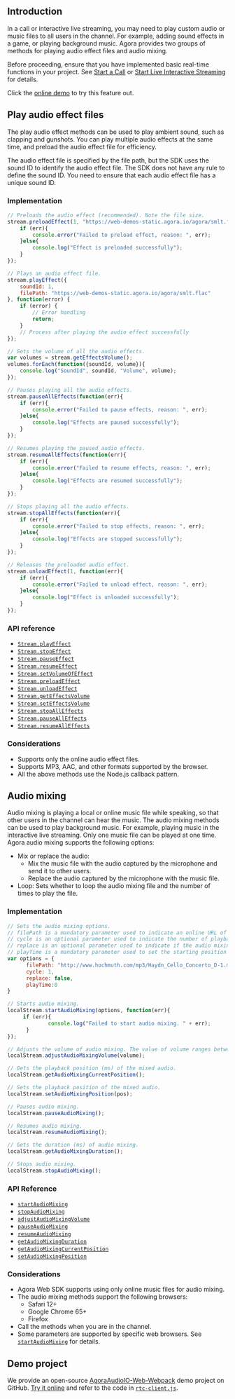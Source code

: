 <PlatformWrapper platform="web">

## Introduction

In a call or interactive live streaming, you may need to play custom audio or music files to all users in the channel. For example, adding sound effects in a game, or playing background music. Agora provides two groups of methods for playing audio effect files and audio mixing.

Before proceeding, ensure that you have implemented basic real-time functions in your project. See [Start a  Call](/3.7.1/video-calling/quickstart-guide/get-started-sdk) or [Start Live Interactive Streaming](../quickstart-guide/start-video-streaming) for details.

<div class="alert info">Click the <a href="https://webdemo.agora.io/agora-web-showcase/examples/AgoraAudioIO-Web/">online demo</a> to try this feature out.</div>

## Play audio effect files

The play audio effect methods can be used to play ambient sound, such as clapping and gunshots. You can play multiple audio effects at the same time, and preload the audio effect file for efficiency.

The audio effect file is specified by the file path, but the SDK uses the sound ID to identify the audio effect file. The SDK does not have any rule to define the sound ID. You need to ensure that each audio effect file has a unique sound ID.

### Implementation


```javascript
// Preloads the audio effect (recommended). Note the file size.
stream.preloadEffect(1, "https://web-demos-static.agora.io/agora/smlt.flac", function(err){
    if (err){
        console.error("Failed to preload effect, reason: ", err);
    }else{
        console.log("Effect is preloaded successfully");
    }
});

// Plays an audio effect file.
stream.playEffect({
    soundId: 1,
    filePath: "https://web-demos-static.agora.io/agora/smlt.flac"
}, function(error) {
    if (error) {
        // Error handling
        return;
    }
    // Process after playing the audio effect successfully
});

// Gets the volume of all the audio effects.
var volumes = stream.getEffectsVolume();
volumes.forEach(function({soundId, volume}){
    console.log("SoundId", soundId, "Volume", volume);
});

// Pauses playing all the audio effects.
stream.pauseAllEffects(function(err){
    if (err){
        console.error("Failed to pause effects, reason: ", err);
    }else{
        console.log("Effects are paused successfully");
    }
});

// Resumes playing the paused audio effects.
stream.resumeAllEffects(function(err){
    if (err){
        console.error("Failed to resume effects, reason: ", err);
    }else{
        console.log("Effects are resumed successfully");
    }
});

// Stops playing all the audio effects.
stream.stopAllEffects(function(err){
    if (err){
        console.error("Failed to stop effects, reason: ", err);
    }else{
        console.log("Effects are stopped successfully");
    }
});

// Releases the preloaded audio effect.
stream.unloadEffect(1, function(err){
    if (err){
        console.error("Failed to unload effect, reason: ", err);
    }else{
        console.log("Effect is unloaded successfully");
    }
});
```

### API reference

- [`Stream.playEffect`](https://docs.agora.io/en/Interactive%20Broadcast/API%20Reference/web/interfaces/agorartc.stream.html#playeffect)
- [`Stream.stopEffect`](https://docs.agora.io/en/Interactive%20Broadcast/API%20Reference/web/interfaces/agorartc.stream.html#stopeffect)
- [`Stream.pauseEffect`](https://docs.agora.io/en/Interactive%20Broadcast/API%20Reference/web/interfaces/agorartc.stream.html#pauseeffect)
- [`Stream.resumeEffect`](https://docs.agora.io/en/Interactive%20Broadcast/API%20Reference/web/interfaces/agorartc.stream.html#resumeeffect)
- [`Stream.setVolumeOfEffect`](https://docs.agora.io/en/Interactive%20Broadcast/API%20Reference/web/interfaces/agorartc.stream.html#setvolumeofeffect)
- [`Stream.preloadEffect`](https://docs.agora.io/en/Interactive%20Broadcast/API%20Reference/web/interfaces/agorartc.stream.html#preloadeffect)
- [`Stream.unloadEffect`](https://docs.agora.io/en/Interactive%20Broadcast/API%20Reference/web/interfaces/agorartc.stream.html#unloadeffect)
- [`Stream.getEffectsVolume`](https://docs.agora.io/en/Interactive%20Broadcast/API%20Reference/web/interfaces/agorartc.stream.html#geteffectsvolume)
- [`Stream.setEffectsVolume`](https://docs.agora.io/en/Interactive%20Broadcast/API%20Reference/web/interfaces/agorartc.stream.html#seteffectsvolume)
- [`Stream.stopAllEffects`](https://docs.agora.io/en/Interactive%20Broadcast/API%20Reference/web/interfaces/agorartc.stream.html#stopalleffects)
- [`Stream.pauseAllEffects`](https://docs.agora.io/en/Interactive%20Broadcast/API%20Reference/web/interfaces/agorartc.stream.html#pausealleffects)
- [`Stream.resumeAllEffects`](https://docs.agora.io/en/Interactive%20Broadcast/API%20Reference/web/interfaces/agorartc.stream.html#resumealleffects)

### Considerations

- Supports only the online audio effect files.
- Supports MP3, AAC, and other formats supported by the browser.
- All the above methods use the Node.js callback pattern.

## Audio mixing

Audio mixing is playing a local or online music file while speaking, so that other users in the channel can hear the music. The audio mixing methods can be used to play background music. For example, playing music in the interactive live streaming. Only one music file can be played at one time.
Agora audio mixing supports the following options:

- Mix or replace the audio:
	- Mix the music file with the audio captured by the microphone and send it to other users.
	- Replace the audio captured by the microphone with the music file.
- Loop: Sets whether to loop the audio mixing file and the number of times to play the file.

### Implementation

```javascript
// Sets the audio mixing options.
// filePath is a mandatory parameter used to indicate an online URL of the mixing audio.
// cycle is an optional parameter used to indicate the number of playback loops and it needs to be a positive integer. The web browser needs to be Google Chrome 65+.
// replace is an optional parameter used to indicate if the audio mixing replaces the original audio.
// playTime is a mandatory parameter used to set the starting position of mixing audio playback. 0 means playing the mixing file from the beginning.
var options = {
      filePath: "http://www.hochmuth.com/mp3/Haydn_Cello_Concerto_D-1.mp3",
      cycle: 1,
      replace: false,
      playTime:0
}

// Starts audio mixing.
localStream.startAudioMixing(options, function(err){
     if (err){
             console.log("Failed to start audio mixing. " + err);
      }
});

// Adjusts the volume of audio mixing. The value of volume ranges between 1 and 100.
localStream.adjustAudioMixingVolume(volume);

// Gets the playback position (ms) of the mixed audio.
localStream.getAudioMixingCurrentPosition();

// Sets the playback position of the mixed audio.
localStream.setAudioMixingPosition(pos);

// Pauses audio mixing.
localStream.pauseAudioMixing();

// Resumes audio mixing.
localStream.resumeAudioMixing();

// Gets the duration (ms) of audio mixing.
localStream.getAudioMixingDuration();

// Stops audio mixing.
localStream.stopAudioMixing();
```

### API Reference

- [`startAudioMixing`](https://docs.agora.io/en/Interactive%20Broadcast/API%20Reference/web/interfaces/agorartc.stream.html#startaudiomixing)
- [`stopAudioMixing`](https://docs.agora.io/en/Interactive%20Broadcast/API%20Reference/web/interfaces/agorartc.stream.html#stopaudiomixing)
- [`adjustAudioMixingVolume`](https://docs.agora.io/en/Interactive%20Broadcast/API%20Reference/web/interfaces/agorartc.stream.html#adjustaudiomixingvolume)
- [`pauseAudioMixing`](https://docs.agora.io/en/Interactive%20Broadcast/API%20Reference/web/interfaces/agorartc.stream.html#pauseaudiomixing)
- [`resumeAudioMixing`](https://docs.agora.io/en/Interactive%20Broadcast/API%20Reference/web/interfaces/agorartc.stream.html#resumeaudiomixing)
- [`getAudioMixingDuration`](https://docs.agora.io/en/Interactive%20Broadcast/API%20Reference/web/interfaces/agorartc.stream.html#getaudiomixingduration)
- [`getAudioMixingCurrentPosition`](https://docs.agora.io/en/Interactive%20Broadcast/API%20Reference/web/interfaces/agorartc.stream.html#getaudiomixingcurrentposition)
- [`setAudioMixingPosition`](https://docs.agora.io/en/Interactive%20Broadcast/API%20Reference/web/interfaces/agorartc.stream.html#setaudiomixingposition)

### Considerations

- Agora Web SDK supports using only online music files for audio mixing.
- The audio mixing methods support the following browsers:
  - Safari 12+
  - Google Chrome 65+
  - Firefox
- Call the methods when you are in the channel.
- Some parameters are supported by specific web browsers. See [`startAudioMixing`](https://docs.agora.io/en/Interactive%20Broadcast/API%20Reference/web/interfaces/agorartc.stream.html#startaudiomixing) for details.

## Demo project

We provide an open-source [AgoraAudioIO-Web-Webpack](https://github.com/AgoraIO/Advanced-Audio/tree/master/Web/AgoraAudioIO-Web-Webpack) demo project on GitHub. [Try it online](https://webdemo.agora.io/agora-web-showcase/examples/AgoraAudioIO-Web/) and refer to the code in [`rtc-client.js`](https://github.com/AgoraIO/Advanced-Audio/blob/master/Web/AgoraAudioIO-Web-Webpack/src/rtc-client.js).

</PlatformWrapper>